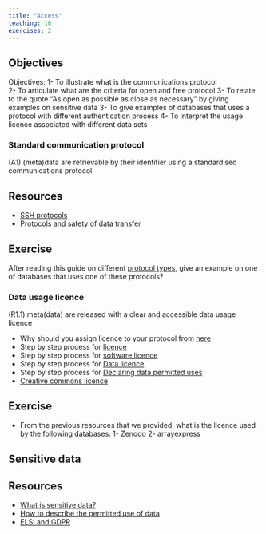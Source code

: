 ```yaml
---
title: "Access"
teaching: 10
exercises: 2
---
```


::: callout
## Objectives
Objectives:
1- To illustrate what is the communications protocol     
2- To articulate  what are the criteria for open and free protocol
3- To relate to the quote “As open as possible as close as necessary” by giving examples on sensitive data
3- To give examples of  databases that uses a protocol with   different  authentication process 
4- To interpret the usage licence associated with different data sets

:::


### Standard communication protocol


(A1)   	(meta)data are retrievable by their identifier using a standardised communications protocol


::: callout
## Resources
- [SSH protocols](https://faircookbook.elixir-europe.org/content/recipes/accessibility/sftp.html)
- [Protocols and safety of data transfer](https://rdmkit.elixir-europe.org/data_transfer.html)
:::

::: challenge
## Exercise
After reading this guide on different [protocol types](https://rdmkit.elixir-europe.org/data_transfer.html#how-do-you-transfer-large-data-files), give an example on one of databases that uses one of these protocols?
:::

### Data usage licence


(R1.1)	meta(data) are released with a clear and accessible data usage licence


::: callout
- Why should you assign licence to your protocol from [here](https://rdmkit.elixir-europe.org/licensing)
- Step by step process for [licence](https://faircookbook.elixir-europe.org/content/recipes/reusability/ATI-licensing.html)
- Step by step process for [software licence](https://faircookbook.elixir-europe.org/content/recipes/reusability/ATI_licensing_software.html)
- Step by step process for [Data licence](https://faircookbook.elixir-europe.org/content/recipes/reusability/ATI_licensing_data.html)
- Step by step process for [Declaring data permitted uses](https://faircookbook.elixir-europe.org/content/recipes/reusability/expressing-data-use.html)
- [Creative commons licence](https://creativecommons.org/choose/)
:::


::: challenge
## Exercise
- From the previous resources that we provided, what is the licence used by the following databases:
1- Zenodo
2- arrayexpress
::: 

## Sensitive data

::: callout
## Resources
- [What is sensitive data?](https://rdmkit.elixir-europe.org/sensitive_data)
- [How to describe the permitted use of data](https://faircookbook.elixir-europe.org/content/recipes/reusability/expressing-data-use.html#)
- [ELSI and GDPR](https://scilifelab-data-guidelines.readthedocs.io/en/latest/docs/general/sensitive_data.html)
:::



